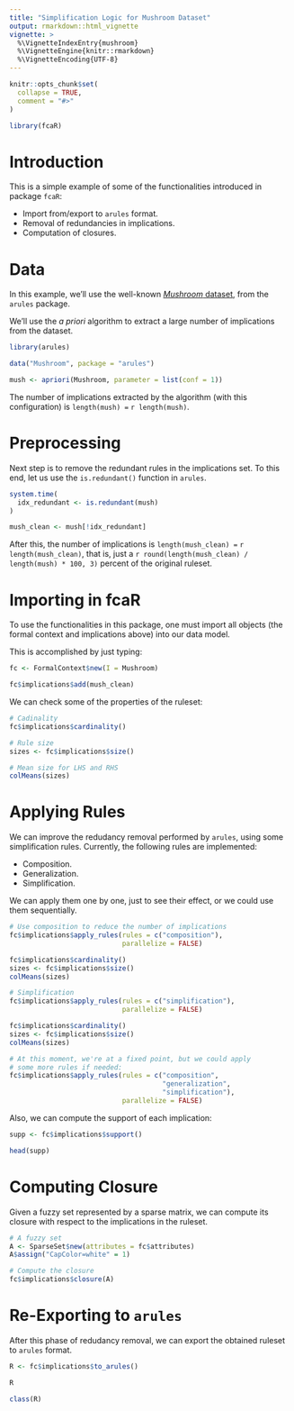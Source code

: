 ```yaml
---
title: "Simplification Logic for Mushroom Dataset"
output: rmarkdown::html_vignette
vignette: >
  %\VignetteIndexEntry{mushroom}
  %\VignetteEngine{knitr::rmarkdown}
  %\VignetteEncoding{UTF-8}
---
```


```r
knitr::opts_chunk$set(
  collapse = TRUE,
  comment = "#>"
)
```

```r
library(fcaR)
```

# Introduction

This is a simple example of some of the functionalities introduced in package `fcaR`:

- Import from/export to `arules` format.
- Removal of redundancies in implications.
- Computation of closures.

# Data

In this example, we'll use the well-known [_Mushroom_ dataset](http://archive.ics.uci.edu/ml/datasets/Mushroom), from the `arules` package. 

We'll use the _a priori_ algorithm to extract a large number of implications from the dataset.

```r
library(arules)

data("Mushroom", package = "arules")

mush <- apriori(Mushroom, parameter = list(conf = 1))
```

The number of implications extracted by the algorithm (with this configuration) is `length(mush) = ` `r length(mush)`.

# Preprocessing

Next step is to remove the redundant rules in the implications set. To this end, let us use the `is.redundant()` function in `arules`.

```r
system.time(
  idx_redundant <- is.redundant(mush)
)

mush_clean <- mush[!idx_redundant]
```
After this, the number of implications is `length(mush_clean) = ` `r length(mush_clean)`, that is, just a `r round(length(mush_clean) / length(mush) * 100, 3)` percent of the original ruleset.

# Importing in fcaR

To use the functionalities in this package, one must import all objects (the formal context and implications above) into our data model.

This is accomplished by just typing:
```r
fc <- FormalContext$new(I = Mushroom)

fc$implications$add(mush_clean)
```

We can check some of the properties of the ruleset:

```r
# Cadinality
fc$implications$cardinality()

# Rule size
sizes <- fc$implications$size()

# Mean size for LHS and RHS
colMeans(sizes)
```

# Applying Rules

We can improve the redudancy removal performed by `arules`, using some simplification rules. Currently, the following rules are implemented:

- Composition.
- Generalization.
- Simplification.

We can apply them one by one, just to see their effect, or we could use them sequentially.

```r
# Use composition to reduce the number of implications
fc$implications$apply_rules(rules = c("composition"),
                            parallelize = FALSE)

fc$implications$cardinality()
sizes <- fc$implications$size()
colMeans(sizes)

# Simplification
fc$implications$apply_rules(rules = c("simplification"),
                            parallelize = FALSE)

fc$implications$cardinality()
sizes <- fc$implications$size()
colMeans(sizes)

# At this moment, we're at a fixed point, but we could apply
# some more rules if needed:
fc$implications$apply_rules(rules = c("composition",
                                      "generalization",
                                      "simplification"),
                            parallelize = FALSE)
```

Also, we can compute the support of each implication:
```r
supp <- fc$implications$support()

head(supp)
```


# Computing Closure

Given a fuzzy set represented by a sparse matrix, we can compute its closure with respect to the implications in the ruleset.

```r
# A fuzzy set
A <- SparseSet$new(attributes = fc$attributes)
A$assign("CapColor=white" = 1)

# Compute the closure
fc$implications$closure(A)

```


# Re-Exporting to `arules`

After this phase of redudancy removal, we can export the obtained ruleset to `arules` format.

```r
R <- fc$implications$to_arules()

R

class(R)
```

